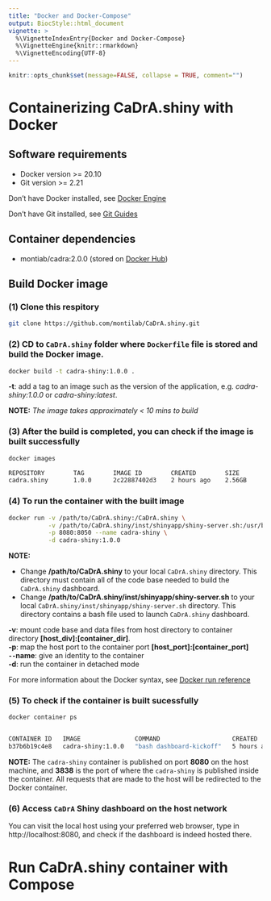 ```yaml
---
title: "Docker and Docker-Compose"
output: BiocStyle::html_document
vignette: >
  %\VignetteIndexEntry{Docker and Docker-Compose}
  %\VignetteEngine{knitr::rmarkdown}
  %\VignetteEncoding{UTF-8}
---
```


```r
knitr::opts_chunk$set(message=FALSE, collapse = TRUE, comment="")
```

# Containerizing CaDrA.shiny with Docker

## Software requirements

- Docker version >= 20.10
- Git version >= 2.21

Don't have Docker installed, see [Docker Engine](https://docs.docker.com/engine/install/)

Don't have Git installed, see [Git Guides](https://github.com/git-guides/install-git)

## Container dependencies

- montiab/cadra:2.0.0 (stored on [Docker Hub](https://hub.docker.com/r/montilab/cadra))

## Build Docker image

### (1) Clone this respitory

```bash
git clone https://github.com/montilab/CaDrA.shiny.git
``` 

### (2) CD to `CaDrA.shiny` folder where `Dockerfile` file is stored and build the Docker image. 

```bash
docker build -t cadra-shiny:1.0.0 .
```
**-t**: add a tag to an image such as the version of the application, e.g. *cadra-shiny:1.0.0* or *cadra-shiny:latest*. <br>

__NOTE:__ _The image takes approximately < 10 mins to build_

### (3) After the build is completed, you can check if the image is built successfully

```bash
docker images

REPOSITORY        TAG        IMAGE ID        CREATED        SIZE
cadra.shiny       1.0.0      2c22887402d3    2 hours ago    2.56GB
```

### (4) To run the container with the built image

```bash    
docker run -v /path/to/CaDrA.shiny:/CaDrA.shiny \
           -v /path/to/CaDrA.shiny/inst/shinyapp/shiny-server.sh:/usr/bin/shiny-server.sh \
           -p 8080:8050 --name cadra-shiny \
           -d cadra-shiny:1.0.0 
```

**NOTE:**

- Change __/path/to/CaDrA.shiny__ to your local `CaDrA.shiny` directory. This directory must contain all of the code base needed to build the `CaDrA.shiny` dashboard. <br>
- Change __/path/to/CaDrA.shiny/inst/shinyapp/shiny-server.sh__ to your local `CaDrA.shiny/inst/shinyapp/shiny-server.sh` directory. This directory contains a bash file used to launch `CaDrA.shiny` dashboard. <br>

**-v**: mount code base and data files from host directory to container directory **[host_div]:[container_dir]**. <br>
**-p**: map the host port to the container port **[host_port]:[container_port]** <br>
**`--`name**: give an identity to the container <br>
**-d**: run the container in detached mode <br>

For more information about the Docker syntax, see [Docker run reference](https://docs.docker.com/engine/reference/run/)

### (5) To check if the container is built sucessfully

```bash
docker container ps


CONTAINER ID   IMAGE               COMMAND                    CREATED        STATUS        PORTS                    NAMES
b37b6b19c4e8   cadra-shiny:1.0.0   "bash dashboard-kickoff"   5 hours ago    Up 5 hours    0.0.0.0:8080->3838/tcp   cadra-shiny

```

**NOTE:** The `cadra-shiny` container is published on port **8080** on the host machine, and **3838** is the port of where the `cadra-shiny` is published inside the container. All requests that are made to the host will be redirected to the Docker container.

### (6) Access `CaDrA` Shiny dashboard on the host network

You can visit the local host using your preferred web browser, type in http://localhost:8080, and check if the dashboard is indeed hosted there.

# Run CaDrA.shiny container with Compose




